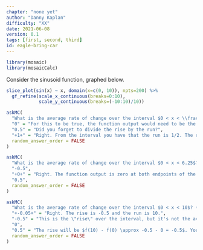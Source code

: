 ```yaml
---
chapter: "none yet"
author: "Danny Kaplan"
difficulty: "XX"
date: 2021-06-08 
version: 0.1
tags: [first, second, third]
id: eagle-bring-car
---
```


```r

library(mosaic)
library(mosaicCalc)
```

Consider the sinusoid function, graphed below.

```r
slice_plot(sin(x) ~ x, domain(x=c(0, 10)), npts=200) %>%
  gf_refine(scale_x_continuous(breaks=0:10),
            scale_y_continuous(breaks=(-10:10)/10))
```
```r
askMC(
  "What is the average rate of change over the interval $0 < x < \\frac{1}{2}$? (Choose the closest value.)",
  "0" = "For this to be true, the function output would need to be the same at the two endpoints of the interval.",
  "0.5" = "Did you forget to divide the rise by the run?",
  "+1+" = "Right. From the interval you have that the run is 1/2. The rise over that interval is from 0 to 1/2, so a rise of 1/2. ",
  random_answer_order = FALSE
)
```

```r
askMC(
  "What is the average rate of change over the interval $0 < x < 6.25$? (Choose the closest value.)",
  "-0.5",
  "+0+" = "Right. The function output is zero at both endpoints of the interval, so the rise is zero. Hence, the run is zero.",
  "0.5",
  random_answer_order = FALSE
)
```

```r
askMC(
  "What is the average rate of change over the interval $0 < x < 10$? (Choose the closest value.)",
  "+-0.05+" = "Right. The rise is -0.5 and the run is 10.",
  "-0.5" = "This is the \"rise\" over the interval, but it's not the average rate of change. You'll need to divide the rise by another quantity to get the average rate of change.",
  "0",
  "0.5" = "The rise will be $f(10) - f(0) \approx -0.5 - 0 = -0.5$. You've got the sign wrong.",
  random_answer_order = FALSE
)
```


